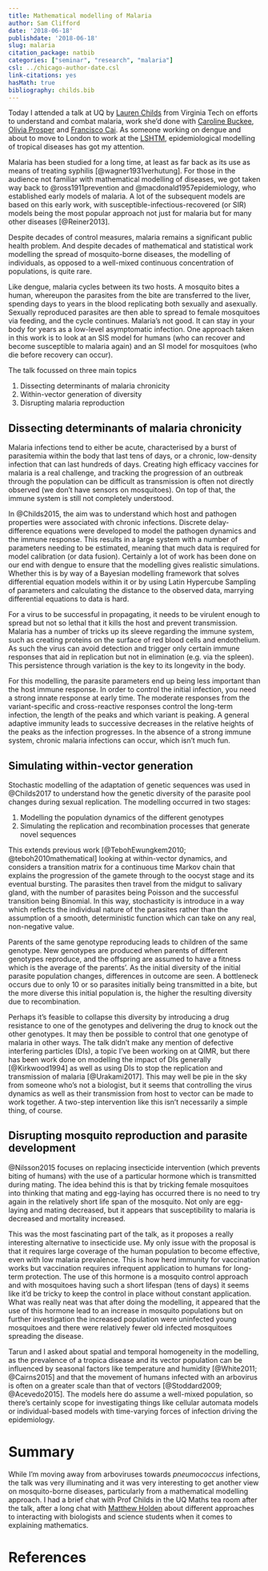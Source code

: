 ```yaml
---
title: Mathematical modelling of Malaria
author: Sam Clifford
date: '2018-06-18'
publishdate: '2018-06-18'
slug: malaria
citation_package: natbib
categories: ["seminar", "research", "malaria"]
csl: ../chicago-author-date.csl
link-citations: yes
hasMath: true
bibliography: childs.bib
---
```



Today I attended a talk at UQ by [Lauren Childs](https://www.math.vt.edu/people/lchilds/) from Virginia Tech on efforts to understand and combat malaria, work she'd done with [Caroline Buckee](https://www.hsph.harvard.edu/caroline-buckee/), [Olivia Prosper](https://math.as.uky.edu/users/ofpr222) and [Francisco Cai](https://www.hsph.harvard.edu/news/features/tackling-malaria-using-the-art-of-deception/). As someone working on dengue and about to move to London to work at the [LSHTM](http://www.lshtm.ac.uk/), epidemiological modelling of tropical diseases has got my attention.

Malaria has been studied for a long time, at least as far back as its use as means of treating syphilis [@wagner1931verhutung]. For those in the audience not familiar with mathematical modelling of diseases, we got taken way back to @ross1911prevention and @macdonald1957epidemiology, who established early models of malaria. A lot of the subsequent models are based on this early work, with susceptible-infectious-recovered (or SIR) models being the most popular approach not just for malaria but for many other diseases [@Reiner2013].

Despite decades of control measures, malaria remains a significant public health problem. And despite decades of mathematical and statistical work modelling the spread of mosquito-borne diseases, the modelling of individuals, as opposed to a well-mixed continuous concentration of populations, is quite rare.

<!-- The models in the work presented involved coupling a Susceptible-Infectious-Susceptible model for humans (you can get malaria more than once) to a SI model for mosquitoes (who tend to die before getting the chance to recover).  -->

<!-- * *Anopheles* spreads *plasmodium* -->
<!-- * ~50% of the world's population lives in an area prone to Malaria -->
<!-- * Mostly subsaharan Africa, Northern South America, India and South-East Asia -->

<!-- * Ross and Macdonald (1911, 1957) compartment model -->
<!-- * SIR model for humans and mosquitoes -->
<!--      * SIS for humans -->
<!--      * SEI for mosquitoes -->
<!--          * no R state as mosquito dies before recovery -->

<!-- * Reiner et al (2013) review in JRS Interface outlining the number of papers with models for diseases -->
<!-- * Individual variation not often modelled -->

Like dengue, malaria cycles between its two hosts. A mosquito bites a human, whereupon the parasites from the bite are transferred to the liver, spending days to years in the blood replicating both sexually and asexually. Sexually reproduced parasites are then able to spread to female mosquitoes via feeding, and the cycle continues. Malaria's not good. It can stay in your body for years as a low-level asymptomatic infection. One approach taken in this work is to look at an SIS model for humans (who can recover and become susceptible to malaria again) and an SI model for mosquitoes (who die before recovery can occur).

<!-- # Malaria life cycle -->

<!-- * Two host life cycle for mosquitoes, like dengue -->
<!-- * Mosquito bites human, parasites transfer into liver, spend days to years in the blood where it replicates via sexual reproduction and asexual copying -->
<!-- * Sexually reproduced parasites can be taken up by mosquito -->
<!-- * Mosquitoes spread malaria to each other -->

The talk focussed on three main topics

1. Dissecting determinants of malaria chronicity
2. Within-vector generation of diversity
3. Disrupting malaria reproduction

## Dissecting determinants of malaria chronicity

Malaria infections tend to either be acute, characterised by a burst of parasitemia within the body that last tens of days, or a chronic, low-density infection that can last hundreds of days. Creating high efficacy vaccines for malaria is a real challenge, and tracking the progression of an outbreak through the population can be difficult as transmission is often not directly observed (we don't have sensors on mosquitoes). On top of that, the immune system is still not completely understood.

In @Childs2015, the aim was to understand which host and pathogen properties were associated with chronic infections. Discrete delay-difference equations were developed to model the pathogen dynamics and the immune response. This results in a large system with a number of parameters needing to be estimated, meaning that much data is required for model calibration (or data fusion). Certainly a lot of work has been done on our end with dengue to ensure that the modelling gives realistic simulations. Whether this is by way of a Bayesian modelling framework that solves differential equation models within it or by using Latin Hypercube Sampling of parameters and calculating the distance to the observed data, marrying differential equations to data is hard.


<!-- **Goal:** What are the host and pathogen properties associated with chronic infections? -->

<!-- **Method:** Analyse simuations from a difference equation with immunity and pathogen dynamics -->

<!-- * Asymptomatic infections hidden from clinicians -->
<!-- * Can't track parasite transmission directly -->
<!-- * Incomplete understanding of immunity during natural infection -->
<!--     * vaccination difficult to get high efficacy -->
    
<!-- ### From the parasite's perspective -->

For a virus to be successful in propagating, it needs to be virulent enough to spread but not so lethal that it kills the host and prevent transmission. Malaria has a number of tricks up its sleeve regarding the immune system, such as creating proteins on the surface of red blood cells and endothelium. As such the virus can avoid detection and trigger only certain immune responses that aid in replication but not in elimination (e.g. via the spleen). This persistence through variation is the key to its longevity in the body.

<!-- * Maximum transmission, minimum symptoms -->
<!-- * Pathogen creates surface proteins on red blood cells to evade the host's immune response and extend infection length -->
<!-- * splenetic blood filtration removes cells, but the proteins that bind it to the endothelium prevent this clearance -->
<!-- * **persistence through variation** -->

<!-- A discrete model, with $\Delta t = 48$ hours -->

<!-- $$ -->
<!-- P(t+ \Delta t) = rP(t) (1 - I(t)) -->
<!-- $$ -->

<!-- where $I(t)$ is the immune response function -->

<!-- 1. Fast acting non-specific innate immune response -->
<!-- * Antibody-mediated adaptive responses which are one of: -->
<!--     2. variant specific -->
<!--     3. cross-reactive -->
<!--     4. general adaptive -->


<!-- * Fast acting non-specific innate immune response -->
<!-- * Antibody-mediated adaptive response which is -->
<!--     * variant specific -->
<!--     * cross-reactive -->
<!--     * general adaptive -->
    
<!-- $$ -->
<!-- I(t) = \frac{A(t)^k}{A(t)^k + C^k} -->
<!-- $$ -->

<!-- and $k$ controls the steepness of these curves. -->


<!-- Each variant of the protein gets its own copy of the models for variant growth, with 60 parasites there are ~300 equations. -->

<!-- Different parts of the immune response contribute different dynamics of the overall parasitemia. -->

<!-- * Innate immunity which controls overall initial peak height -->
<!-- * Variant-specific and cross-reactive immunities which control the length of peaks and when they occur, and which variant is peaking -->
<!-- * A general adaptive immunity which leads to an overall decrease in peak height as the infection progresses -->

For this modelling, the parasite parameters end up being less important than the host immune response. In order to control the initial infection, you need a strong innate response at early time. The moderate responses from the variant-specific and cross-reactive responses control the long-term infection, the length of the peaks and which variant is peaking. A general adaptive immunity leads to successive decreases in the relative heights of the peaks as the infection progresses. In the absence of a strong immune system, chronic malaria infections can occur, which isn't much fun.

<!-- * Host immune response dominates system behaviour re acute vs chronic infection -->
<!--     * Parasite parameters are less important -->
<!-- * Innate response must be strong to control initial infection -->
<!-- * Moderate variant specific and cross-reactive responses control long-term infection and length of the peaks -->

## Simulating within-vector generation

Stochastic modelling of the adaptation of genetic sequences was used in @Childs2017 to understand how the genetic diversity of the parasite pool changes during sexual replication. The modelling occurred in two stages:

1. Modelling the population dynamics of the different genotypes
2. Simulating the replication and recombination processes that generate novel sequences

<!-- **Methods:** Stochastic model of sequence adaptation -->

<!-- * Stage 1: -->
<!--     * model population dynamics of different genotypes -->
<!-- * Stage 2: Simulate mechniams that generate novel sequences -->
<!--     * how do the replication and recombination occur? -->
    
<!-- Miranda Teboh-Weungkem 2010 Infectious Disease Modelling Research Progress and Journal of Theoretical Biology -->

This extends previous work [@TebohEwungkem2010; @teboh2010mathematical] looking at within-vector dynamics, and considers a transition matrix for a continuous time Markov chain that explains the progression of the gamete through to the oocyst stage and its eventual bursting. The parasites then travel from the midgut to salivary gland, with the number of parasites being Poisson and the successful transition being Binomial. In this way, stochasticity is introduce in a way which reflects the individual nature of the parasites rather than the assumption of a smooth, deterministic function which can take on any real, non-negative value.

<!-- Transition matrix for continuous time Markov chain -->

<!-- How do parasites get from midgut to salivary gland when the oocyst bursts? Poisson with rate $n_0$, and which ones make the transit is Binomial. -->

Parents of the same genotype reproducing leads to children of the same genotype. New genotypes are produced when parents of different genotypes reproduce, and the offspring are assumed to have a fitness which is the average of the parents'. As the initial diversity of the initial parasite population changes, differences in outcome are seen. A bottleneck occurs due to only 10 or so parasites initially being transmitted in a bite, but the more diverse this initial population is, the higher the resulting diversity due to recombination.

Perhaps it's feasible to collapse this diversity by introducing a drug resistance to one of the genotypes and delivering the drug to knock out the other genotypes. It may then be possible to control that one genotype of malaria in other ways. The talk didn't make any mention of defective interfering particles (DIs), a topic I've been working on at QIMR, but there has been work done on modelling the impact of DIs generally [@Kirkwood1994] as well as using DIs to stop the replication and transmission of malaria [@Urakami2017]. This may well be pie in the sky from someone who's not a biologist, but it seems that controlling the virus dynamics as well as their transmission from host to vector can be made to work together. A two-step intervention like this isn't necessarily a simple thing, of course.

<!-- When parents of different genotypes reproduce, the offspring have the average fitness of the two. -->


<!-- If we have a number of differences between initial parasites, we can see differences in the outcome.  -->

<!-- When a mosquito bites a human, if transfers ~10 parasites.  As the number of initial genotypes of parasites increases, it's more likely to see diversity in the genetics of the transferred parasites. Even though the bottleneck of 10 parasites is very strong, we can see high diversity due to recombination of the transferred parasites. -->

<!-- Perhaps introduce a drug-resistant allele to collapse the diversity by allowing it to persist in the presence of a drug which knocks down the other. -->

## Disrupting mosquito reproduction and parasite development

@Nilsson2015 focuses on replacing insecticide intervention (which prevents biting of humans) with the use of a particular hormone which is transmitted during mating. The idea behind this is that by tricking female mosquitoes into thinking that mating and egg-laying has occurred there is no need to try again in the relatively short life span of the mosquito. Not only are egg-laying and mating decreased, but it appears that susceptibility to malaria is decreased and mortality increased.

This was the most fascinating part of the talk, as it proposes a really interesting alternative to insecticide use. My only issue with the proposal is that it requires large coverage of the human population to become effective, even with low malaria prevalence. This is how herd immunity for vaccination works but vaccination requires infrequent application to humans for long-term protection. The use of this hormone is a mosquito control approach and with mosquitoes having such a short lifespan (tens of days) it seems like it'd be tricky to keep the control in place without constant application. What was really neat was that after doing the modelling, it appeared that the use of this hormone lead to an increase in mosquito populations but on further investigation the increased population were uninfected young mosquitoes and there were relatively fewer old infected mosquitoes spreading the disease.

Tarun and I asked about spatial and temporal homogeneity in the modelling, as the prevalence of a tropica disease and its vector population can be influenced by seasonal factors like temperature and humidity [@White2011; @Cairns2015] and that the movement of humans infected with an arbovirus is often on a greater scale than that of vectors [@Stoddard2009; @Acevedo2015]. The models here do assume a well-mixed population, so there's certainly scope for investigating things like cellular automata models or individual-based models with time-varying forces of infection driving the epidemiology.

<!-- There's a hormone, 20E, transitted from males to females during mating. Can we replicate it to disrupt mating by tricking female mosquitoes into thinking that they've already mated and therefore there's no need to mate. Does this by reducing egg laying and mating, as well as enhancing mortality and reducing the mosquito's susceptibility to malaria. -->

<!-- Discrete time model of mosquito population, including egg-larva-pupa-adult cycles with feeding, mating, resting activities. Exposure to the DBH chemical seems to increase population of mosquitoes until coverage is greater than 80%. Looking at breakdown of ages shows that we have lots of young,  non-infectious mosquitoes. -->

<!-- Question (Me): Is this spatially homogenous? -- Yes, more data required but certainly doable. -->

<!-- Question (Tarun): Is this temporally homogenous? -- Yes, we don't have seasonality but temperature and humidity certainly play a role. -->

<!-- Question: Fitness -- Relative fitness of sequences, not attempting to tie fitness to SNPs. Instead we assume exchangeability (my words). Implemented as survival rate of stages related to parent lineage rather than exact positions of SNPs. -->

# Summary

While I'm moving away from arboviruses towards *pneumococcus* infections, the talk was very illuminating and it was very interesting to get another view on mosquito-borne diseases, particularly from a mathematical modelling approach. I had a brief chat with Prof Childs in the UQ Maths tea room after the talk, after a long chat with [Matthew Holden](https://smp.uq.edu.au/profile/3547/matthew-holden) about different approaches to interacting with biologists and science students when it comes to explaining mathematics.


# References
